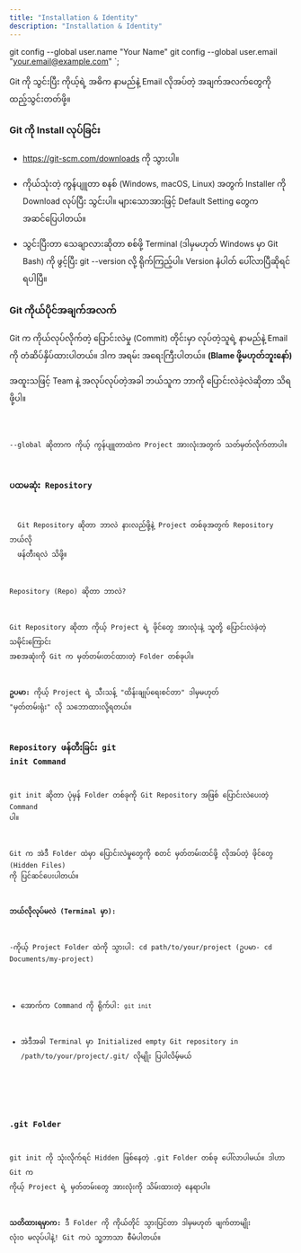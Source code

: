 ```yaml
---
title: "Installation & Identity"
description: "Installation & Identity"
---
```



git config --global user.name "Your Name"
git config --global user.email "your.email@example.com"
`;

<Aside type="tip" title="ရည်ရွယ်ချက်">
  Git ကို သွင်းပြီး ကိုယ့်ရဲ့ အဓိက နာမည်နဲ့ Email လိုအပ်တဲ့ အချက်အလက်တွေကို
  ထည့်သွင်းတတ်ဖို့။
</Aside>

### Git ကို Install လုပ်ခြင်း

- https://git-scm.com/downloads ကို သွားပါ။

- ကိုယ်သုံးတဲ့ ကွန်ပျူတာ စနစ် (Windows, macOS, Linux) အတွက် Installer ကို Download လုပ်ပြီး သွင်းပါ။ များသောအားဖြင့် Default Setting တွေက အဆင်ပြေပါတယ်။

- သွင်းပြီးတာ သေချာလားဆိုတာ စစ်ဖို့ Terminal (ဒါမှမဟုတ် Windows မှာ Git Bash) ကို ဖွင့်ပြီး git --version လို့ ရိုက်ကြည့်ပါ။ Version နံပါတ် ပေါ်လာပြီဆိုရင် ရပါပြီ။

### Git ကိုယ်ပိုင်အချက်အလက်

Git က ကိုယ်လုပ်လိုက်တဲ့ ပြောင်းလဲမှု (Commit) တိုင်းမှာ လုပ်တဲ့သူရဲ့ နာမည်နဲ့ Email ကို တံဆိပ်နှိပ်ထားပါတယ်။ ဒါက အရမ်း အရေးကြီးပါတယ်။ **(Blame ဖို့မဟုတ်ဘူးနော်)**

အထူးသဖြင့် Team နဲ့ အလုပ်လုပ်တဲ့အခါ ဘယ်သူက ဘာကို ပြောင်းလဲခဲ့လဲဆိုတာ သိရဖို့ပါ။

<Code code={config} title="Bash" />

--global ဆိုတာက ကိုယ့် ကွန်ပျူတာထဲက Project အားလုံးအတွက် သတ်မှတ်လိုက်တာပါ။

### ပထမဆုံး Repository

<Aside title="ရည်ရွယ်ချက်" type="tip">
  Git Repository ဆိုတာ ဘာလဲ နားလည်ဖို့နဲ့ Project တစ်ခုအတွက် Repository ဘယ်လို
  ဖန်တီးရလဲ သိဖို့။
</Aside>

Repository (Repo) ဆိုတာ ဘာလဲ?

Git Repository ဆိုတာ ကိုယ့် Project ရဲ့ ဖိုင်တွေ အားလုံးနဲ့ သူတို့ ပြောင်းလဲခဲ့တဲ့ သမိုင်းကြောင်း အစအဆုံးကို Git က မှတ်တမ်းတင်ထားတဲ့ Folder တစ်ခုပါ။

**ဥပမာ:** ကိုယ့် Project ရဲ့ သီးသန့် "ထိန်းချုပ်ရေးစင်တာ" ဒါမှမဟုတ် "မှတ်တမ်းရုံး" လို သဘောထားလို့ရတယ်။

### Repository ဖန်တီးခြင်း git init Command

git init ဆိုတာ ပုံမှန် Folder တစ်ခုကို Git Repository အဖြစ် ပြောင်းလဲပေးတဲ့ Command ပါ။

Git က အဲဒီ Folder ထဲမှာ ပြောင်းလဲမှုတွေကို စတင် မှတ်တမ်းတင်ဖို့ လိုအပ်တဲ့ ဖိုင်တွေ (Hidden Files) ကို ပြင်ဆင်ပေးပါတယ်။

**ဘယ်လိုလုပ်မလဲ (Terminal မှာ):**

-ကိုယ့် Project Folder ထဲကို သွားပါ: cd path/to/your/project (ဥပမာ- cd Documents/my-project)

- အောက်က Command ကို ရိုက်ပါ: `git init`

- အဲဒီအခါ Terminal မှာ Initialized empty Git repository in /path/to/your/project/.git/ လိုမျိုး ပြပါလိမ့်မယ်

<ContentImage src={gitInit} alt="git init command" />

### .git Folder

git init ကို သုံးလိုက်ရင် Hidden ဖြစ်နေတဲ့ .git Folder တစ်ခု ပေါ်လာပါမယ်။ ဒါဟာ Git က ကိုယ့် Project ရဲ့ မှတ်တမ်းတွေ အားလုံးကို သိမ်းထားတဲ့ နေရာပါ။

**သတိထားရမှာက:** ဒီ Folder ကို ကိုယ်တိုင် သွားပြင်တာ ဒါမှမဟုတ် ဖျက်တာမျိုး လုံးဝ မလုပ်ပါနဲ့! Git ကပဲ သူ့ဘာသာ စီမံပါတယ်။

<ContentImage src={gitFolder} alt=".git folder" />
